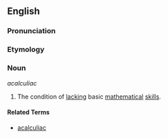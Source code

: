 ==English==

===Pronunciation===
{{substub}}

===Etymology===
{{substub}}

===Noun===
''acalculiac''

# The condition of [[lack|lacking]] basic [[mathematics|mathematical]] [[skill]]s.

====Related Terms====
* [[acalculiac]]